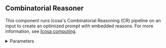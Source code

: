 ## Combinatorial Reasoner

This component runs Icosa's Combinatorial Reasoning (CR) pipeline on an input to create an optimized prompt with embedded reasons. For more information, see [Icosa computing](https://www.icosacomputing.com/).

<details>
<summary>Parameters</summary>

**Inputs**

| Name | Type | Description |
|------|------|-------------|
| prompt | String | The input to run CR on. |
| openai_api_key | SecretString | An OpenAI API key for authentication. |
| username | String | A username for Icosa API authentication. |
| password | SecretString | A password for Icosa API authentication. |
| model_name | String | The OpenAI LLM to use for reason generation. |

**Outputs**

| Name | Type | Description |
|------|------|-------------|
| optimized_prompt | Message | A message object containing the optimized prompt. |
| reasons | List[String] | A list of the selected reasons that are embedded in the optimized prompt. |

</details>